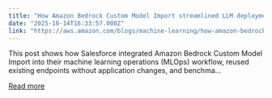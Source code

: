 ```yaml
---
title: "How Amazon Bedrock Custom Model Import streamlined LLM deployment for Salesforce"
date: "2025-10-14T16:33:57.000Z"
link: "https://aws.amazon.com/blogs/machine-learning/how-amazon-bedrock-custom-model-import-streamlined-llm-deployment-for-salesforce/"
---
```


This post shows how Salesforce integrated Amazon Bedrock Custom Model Import into their machine learning operations (MLOps) workflow, reused existing endpoints without application changes, and benchma...

[Read more](https://aws.amazon.com/blogs/machine-learning/how-amazon-bedrock-custom-model-import-streamlined-llm-deployment-for-salesforce/)
